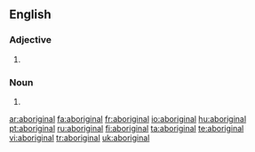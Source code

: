 {{see|Aboriginal}}

==English==
===Adjective===
{{en-adj}}

# {{alternative capitalization of|Aboriginal}}

===Noun===
{{en-noun}}

# {{alternative capitalization of|Aboriginal}}

[[ar:aboriginal]]
[[fa:aboriginal]]
[[fr:aboriginal]]
[[io:aboriginal]]
[[hu:aboriginal]]
[[pt:aboriginal]]
[[ru:aboriginal]]
[[fi:aboriginal]]
[[ta:aboriginal]]
[[te:aboriginal]]
[[vi:aboriginal]]
[[tr:aboriginal]]
[[uk:aboriginal]]